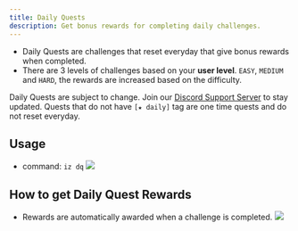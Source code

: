 ```yaml
---
title: Daily Quests
description: Get bonus rewards for completing daily challenges.
---
```

- Daily Quests are challenges that reset everyday that give bonus rewards when completed.
- There are 3 levels of challenges based on your **user level**. `EASY`, `MEDIUM` and `HARD`, the rewards are increased based on the
difficulty.

<Note>Daily Quests are subject to change. Join our [Discord Support Server](https://discord.com/invite/AmkT99bTyd) to stay updated.</Note>
<Note>Quests that do not have `[★ daily]` tag are one time quests and do not reset everyday.</Note>
## Usage
- command: `iz dq` <img src="../images/dq.jpg" />

## How to get Daily Quest Rewards
- Rewards are automatically awarded when a challenge is completed. <img src="../images/quest-completed.jpg" />
